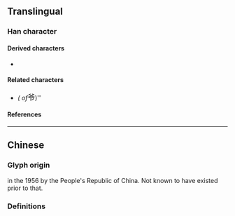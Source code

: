{{also|爺}}
{{character info}}
==Translingual==
{{stroke order|strokes=6}}

===Han character===
{{Han char|rn=88|rad=父|as=02|sn=6|four=80227|canj=CKSL|ids=⿱[[父]][[ㄗ]]}}

====Derived characters====
* {{l|mul|[[𫢜]]}} <!-- Note: Traditional form ⿰亻爺 does not exist. -->

====Related characters====
* {{l|mul|[[爺]]}} ''({{w|Traditional Chinese|Traditional form}} of ''<big>爷</big>)''

====References====
{{Han ref|kx=0690.011|hdz=32039.020|uh=7237}}

----

==Chinese==

===Glyph origin===
{{Han simp|爺|f=耶|t=ㄗ}} in the 1956 {{w|Chinese Character Simplification Scheme}} by the People's Republic of China. Not known to have existed prior to that. <!-- Refer https://zh.wikisource.org/wiki/漢字簡化方案 -->

===Definitions===
{{zh-see|爺}}